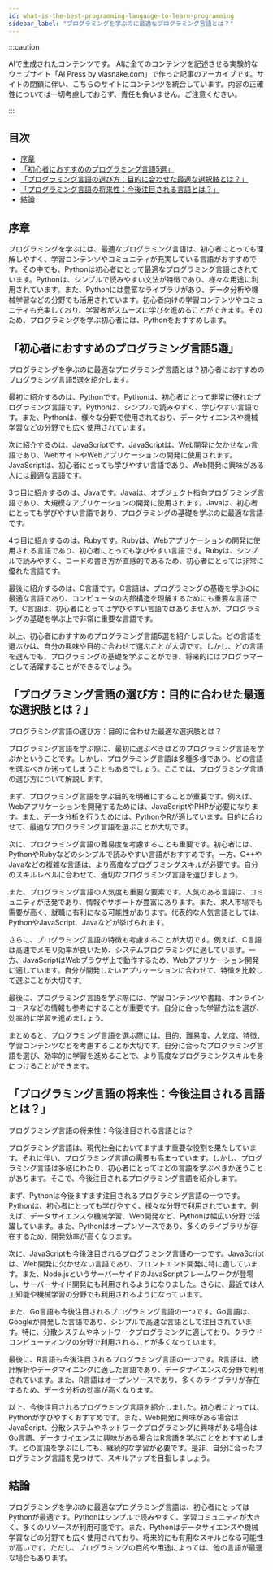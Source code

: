 ```yaml
---
id: what-is-the-best-programming-language-to-learn-programming
sidebar_label: "プログラミングを学ぶのに最適なプログラミング言語とは？"
---
```


:::caution

AIで生成されたコンテンツです。
AIに全てのコンテンツを記述させる実験的なウェブサイト「AI Press by viasnake.com」で作った記事のアーカイブです。サイトの閉鎖に伴い、こちらのサイトにコンテンツを統合しています。内容の正確性については一切考慮しておらず、責任も負いません。ご注意ください。

:::

## 目次

- [序章](#wpaicg-%e5%ba%8f%e7%ab%a0)
- [「初心者におすすめのプログラミング言語5選」](#「初心者におすすめのプログラミング言語5選」)
- [「プログラミング言語の選び方：目的に合わせた最適な選択肢とは？」](#「プログラミング言語の選び方：目的に合わせた最適な選択肢とは？」)
- [「プログラミング言語の将来性：今後注目される言語とは？」](#「プログラミング言語の将来性：今後注目される言語とは？」)
- [結論](#結論)

## 序章

プログラミングを学ぶには、最適なプログラミング言語は、初心者にとっても理解しやすく、学習コンテンツやコミュニティが充実している言語がおすすめです。その中でも、Pythonは初心者にとって最適なプログラミング言語とされています。Pythonは、シンプルで読みやすい文法が特徴であり、様々な用途に利用されています。また、Pythonには豊富なライブラリがあり、データ分析や機械学習などの分野でも活用されています。初心者向けの学習コンテンツやコミュニティも充実しており、学習者がスムーズに学びを進めることができます。そのため、プログラミングを学ぶ初心者には、Pythonをおすすめします。

## 「初心者におすすめのプログラミング言語5選」

プログラミングを学ぶのに最適なプログラミング言語とは？初心者におすすめのプログラミング言語5選を紹介します。

最初に紹介するのは、Pythonです。Pythonは、初心者にとって非常に優れたプログラミング言語です。Pythonは、シンプルで読みやすく、学びやすい言語です。また、Pythonは、様々な分野で使用されており、データサイエンスや機械学習などの分野でも広く使用されています。

次に紹介するのは、JavaScriptです。JavaScriptは、Web開発に欠かせない言語であり、WebサイトやWebアプリケーションの開発に使用されます。JavaScriptは、初心者にとっても学びやすい言語であり、Web開発に興味がある人には最適な言語です。

3つ目に紹介するのは、Javaです。Javaは、オブジェクト指向プログラミング言語であり、大規模なアプリケーションの開発に使用されます。Javaは、初心者にとっても学びやすい言語であり、プログラミングの基礎を学ぶのに最適な言語です。

4つ目に紹介するのは、Rubyです。Rubyは、Webアプリケーションの開発に使用される言語であり、初心者にとっても学びやすい言語です。Rubyは、シンプルで読みやすく、コードの書き方が直感的であるため、初心者にとっては非常に優れた言語です。

最後に紹介するのは、C言語です。C言語は、プログラミングの基礎を学ぶのに最適な言語であり、コンピュータの内部構造を理解するためにも重要な言語です。C言語は、初心者にとっては学びやすい言語ではありませんが、プログラミングの基礎を学ぶ上で非常に重要な言語です。

以上、初心者におすすめのプログラミング言語5選を紹介しました。どの言語を選ぶかは、自分の興味や目的に合わせて選ぶことが大切です。しかし、どの言語を選んでも、プログラミングの基礎を学ぶことができ、将来的にはプログラマーとして活躍することができるでしょう。

## 「プログラミング言語の選び方：目的に合わせた最適な選択肢とは？」

プログラミング言語の選び方：目的に合わせた最適な選択肢とは？

プログラミング言語を学ぶ際に、最初に選ぶべきはどのプログラミング言語を学ぶかということです。しかし、プログラミング言語は多種多様であり、どの言語を選ぶべきか迷ってしまうこともあるでしょう。ここでは、プログラミング言語の選び方について解説します。

まず、プログラミング言語を学ぶ目的を明確にすることが重要です。例えば、Webアプリケーションを開発するためには、JavaScriptやPHPが必要になります。また、データ分析を行うためには、PythonやRが適しています。目的に合わせて、最適なプログラミング言語を選ぶことが大切です。

次に、プログラミング言語の難易度を考慮することも重要です。初心者には、PythonやRubyなどのシンプルで読みやすい言語がおすすめです。一方、C++やJavaなどの複雑な言語は、より高度なプログラミングスキルが必要です。自分のスキルレベルに合わせて、適切なプログラミング言語を選びましょう。

また、プログラミング言語の人気度も重要な要素です。人気のある言語は、コミュニティが活発であり、情報やサポートが豊富にあります。また、求人市場でも需要が高く、就職に有利になる可能性があります。代表的な人気言語としては、PythonやJavaScript、Javaなどが挙げられます。

さらに、プログラミング言語の特徴も考慮することが大切です。例えば、C言語は高速でメモリ効率が良いため、システムプログラミングに適しています。一方、JavaScriptはWebブラウザ上で動作するため、Webアプリケーション開発に適しています。自分が開発したいアプリケーションに合わせて、特徴を比較して選ぶことが大切です。

最後に、プログラミング言語を学ぶ際には、学習コンテンツや書籍、オンラインコースなどの情報も参考にすることが重要です。自分に合った学習方法を選び、効率的に学習を進めましょう。

まとめると、プログラミング言語を選ぶ際には、目的、難易度、人気度、特徴、学習コンテンツなどを考慮することが大切です。自分に合ったプログラミング言語を選び、効率的に学習を進めることで、より高度なプログラミングスキルを身につけることができます。

## 「プログラミング言語の将来性：今後注目される言語とは？」

プログラミング言語の将来性：今後注目される言語とは？

プログラミング言語は、現代社会においてますます重要な役割を果たしています。それに伴い、プログラミング言語の需要も高まっています。しかし、プログラミング言語は多岐にわたり、初心者にとってはどの言語を学ぶべきか迷うことがあります。そこで、今後注目されるプログラミング言語を紹介します。

まず、Pythonは今後ますます注目されるプログラミング言語の一つです。Pythonは、初心者にとっても学びやすく、様々な分野で利用されています。例えば、データサイエンスや機械学習、Web開発など、Pythonは幅広い分野で活躍しています。また、Pythonはオープンソースであり、多くのライブラリが存在するため、開発効率が高くなります。

次に、JavaScriptも今後注目されるプログラミング言語の一つです。JavaScriptは、Web開発に欠かせない言語であり、フロントエンド開発に特に適しています。また、Node.jsというサーバーサイドのJavaScriptフレームワークが登場し、サーバーサイド開発にも利用されるようになりました。さらに、最近では人工知能や機械学習の分野でも利用されるようになっています。

また、Go言語も今後注目されるプログラミング言語の一つです。Go言語は、Googleが開発した言語であり、シンプルで高速な言語として注目されています。特に、分散システムやネットワークプログラミングに適しており、クラウドコンピューティングの分野で利用されることが多くなっています。

最後に、R言語も今後注目されるプログラミング言語の一つです。R言語は、統計解析やデータマイニングに適した言語であり、データサイエンスの分野で利用されています。また、R言語はオープンソースであり、多くのライブラリが存在するため、データ分析の効率が高くなります。

以上、今後注目されるプログラミング言語を紹介しました。初心者にとっては、Pythonが学びやすくおすすめです。また、Web開発に興味がある場合はJavaScript、分散システムやネットワークプログラミングに興味がある場合はGo言語、データサイエンスに興味がある場合はR言語を学ぶことをおすすめします。どの言語を学ぶにしても、継続的な学習が必要です。是非、自分に合ったプログラミング言語を見つけて、スキルアップを目指しましょう。

## 結論

プログラミングを学ぶのに最適なプログラミング言語は、初心者にとってはPythonが最適です。Pythonはシンプルで読みやすく、学習コミュニティが大きく、多くのリソースが利用可能です。また、Pythonはデータサイエンスや機械学習などの分野でも広く使用されており、将来的にも有用なスキルとなる可能性が高いです。ただし、プログラミングの目的や用途によっては、他の言語が最適な場合もあります。
